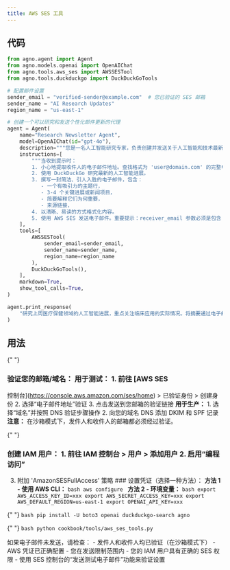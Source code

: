 ```yaml
---
title: AWS SES 工具
---
```


## 代码

```python cookbook/tools/aws_ses_tools.py
from agno.agent import Agent
from agno.models.openai import OpenAIChat
from agno.tools.aws_ses import AWSSESTool
from agno.tools.duckduckgo import DuckDuckGoTools

# 配置邮件设置
sender_email = "verified-sender@example.com"  # 您已验证的 SES 邮箱
sender_name = "AI Research Updates"
region_name = "us-east-1"

# 创建一个可以研究和发送个性化邮件更新的代理
agent = Agent(
    name="Research Newsletter Agent",
    model=OpenAIChat(id="gpt-4o"),
    description="""您是一名人工智能研究专家，负责创建并发送关于人工智能和技术最新进展的个性化电子新闻简报。""",
    instructions=[
        """当收到提示时：
        1. 小心地提取收件人的电子邮件地址。查找格式为 'user@domain.com' 的完整电子邮件地址。
        2. 使用 DuckDuckGo 研究最新的人工智能进展。
        3. 撰写一封简洁、引人入胜的电子邮件，包含：
           - 一个有吸引力的主题行，
           - 3-4 个关键进展或新闻项目，
           - 简要解释它们为何重要，
           - 来源链接，
        4. 以清晰、易读的方式格式化内容。
        5. 使用 AWS SES 发送电子邮件。重要提示：receiver_email 参数必须是包含 @ 符号和域的完整电子邮件地址。""",
    ],
    tools=[
        AWSSESTool(
            sender_email=sender_email,
            sender_name=sender_name,
            region_name=region_name
        ),
        DuckDuckGoTools(),
    ],
    markdown=True,
    show_tool_calls=True,
)

agent.print_response(
    "研究上周医疗保健领域的人工智能进展，重点关注临床应用的实际情况。将摘要通过电子邮件发送至 johndoe@example.com"
)
```

## 用法

<Steps>
  <Snippet file="create-venv-step.mdx" />

{" "}
<Step title="设置 AWS SES">
  ### 验证您的邮箱/域名： **用于测试：** 1. 前往 [AWS SES
  控制台](https://console.aws.amazon.com/ses/home) > 已验证身份 > 创建身份 2.
  选择“电子邮件地址”验证 3. 点击发送到您邮箱的验证链接 **用于生产：** 1.
  选择“域名”并按照 DNS 验证步骤操作 2. 向您的域名 DNS 添加 DKIM 和 SPF
  记录 **注意：** 在沙箱模式下，发件人和收件人的邮箱都必须经过验证。
</Step>

{" "}
<Step title="配置 AWS 凭证">
  ### 创建 IAM 用户： 1. 前往 IAM 控制台 > 用户 > 添加用户 2. 启用“编程访问”
  3. 附加 'AmazonSESFullAccess' 策略 ### 设置凭证（选择一种方法）： **方法 1 -
  使用 AWS CLI：** ```bash aws configure ``` **方法 2 - 环境变量：** ```bash export
  AWS_ACCESS_KEY_ID=xxx export AWS_SECRET_ACCESS_KEY=xxx export
  AWS_DEFAULT_REGION=us-east-1 export OPENAI_API_KEY=xxx ```
</Step>

{" "}
<Step title="安装库">
  ```bash pip install -U boto3 openai duckduckgo-search agno ```
</Step>

{" "}
<Step title="运行 Agent">
  ```bash python cookbook/tools/aws_ses_tools.py ```
</Step>

  <Step title="故障排除">
    如果电子邮件未发送，请检查：
    - 发件人和收件人均已验证（在沙箱模式下）
    - AWS 凭证已正确配置
    - 您在发送限制范围内
    - 您的 IAM 用户具有正确的 SES 权限
    - 使用 SES 控制台的“发送测试电子邮件”功能来验证设置
  </Step>
</Steps>